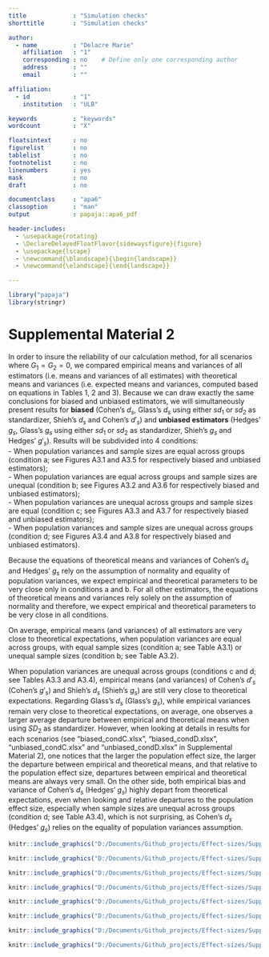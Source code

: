 ```yaml
---
title             : "Simulation checks"
shorttitle        : "Simulation checks"

author: 
  - name          : "Delacre Marie"
    affiliation   : "1"
    corresponding : no    # Define only one corresponding author
    address       : ""
    email         : ""

affiliation:
  - id            : "1"
    institution   : "ULB"

keywords          : "keywords"
wordcount         : "X"

floatsintext      : no
figurelist        : no
tablelist         : no
footnotelist      : no
linenumbers       : yes
mask              : no
draft             : no

documentclass     : "apa6"
classoption       : "man"
output            : papaja::apa6_pdf

header-includes:
  - \usepackage{rotating}
  - \DeclareDelayedFloatFlavor{sidewaysfigure}{figure}     
  - \usepackage{lscape}
  - \newcommand{\blandscape}{\begin{landscape}}
  - \newcommand{\elandscape}{\end{landscape}}

---
```


```r
library("papaja")
library(stringr)
```

# Supplemental Material 2

In order to insure the reliability of our calculation method, for all scenarios where $G_1=G_2=0$, we compared empirical means and variances of all estimators (i.e. means and variances of all estimates) with theoretical means and variances (i.e. expected means and variances, computed based on equations in Tables 1, 2 and 3). Because we can draw exactly the same conclusions for biased and unbiased estimators, we will simultaneously present results for **biased** (Cohen's $d_s$, Glass's $d_s$ using either $sd_1$ or $sd_2$ as standardizer, Shieh's $d_s$ and Cohen's $d'_s$) and **unbiased estimators** (Hedges' $g_s$, Glass's $g_s$ using either $sd_1$ or $sd_2$ as standardizer, Shieh's $g_s$ and Hedges' $g'_s$). Results will be subdivided into 4 conditions:  
- When population variances and sample sizes are equal across groups (condition a; see Figures A3.1 and A3.5 for respectively biased and unbiased estimators);      
- When population variances are equal across groups and sample sizes are unequal (condition b; see Figures A3.2 and A3.6 for respectively biased and unbiased estimators);  
- When population variances are unequal across groups and sample sizes are equal (condition c; see Figures A3.3 and A3.7 for respectively biased and unbiased estimators);  
- When population variances and sample sizes are unequal across groups (condition d; see Figures A3.4 and A3.8 for respectively biased and unbiased estimators).  

Because the equations of theoretical means and variances of Cohen's $d_s$ and Hedges' $g_s$ rely on the assumption of normality and equality of population variances, we expect empirical and theoretical parameters to be very close only in conditions a and b. For all other estimators, the equations of theoretical means and variances rely solely on the assumption of normality and therefore, we expect empirical and theoretical parameters to be very close in all conditions.

On average, empirical means (and variances) of all estimators are very close to theoretical expectations, when population variances are equal across groups, with equal sample sizes (condition a; see Table A3.1) or unequal sample sizes (condition b; see Table A3.2). 

When population variances are unequal across groups (conditions c and d; see Tables A3.3 and A3.4), empirical means (and variances) of Cohen's $d'_s$ (Cohen's $g'_s$) and Shieh's $d_s$ (Shieh's $g_s$) are still very close to theoretical expectations. Regarding Glass's $d_s$ (Glass's $g_s$), while empirical variances remain very close to theoretical expectations, on average, one observes a larger average departure between empirical and theoretical means when using $SD_2$ as standardizer. However, when looking at details in results for each scenarios (see "biased_condC.xlsx", "biased_condD.xlsx", "unbiased_condC.xlsx" and "unbiased_condD.xlsx" in Supplemental Material 2), one notices that the larger the population effect size, the larger the departure between empirical and theoretical means, and that relative to the population effect size, departures between empirical and theoretical means are always very small. On the other side, both empirical bias and variance of Cohen's $d_s$ (Hedges' $g_s$) highly depart from theoretical expectations, even when looking and relative departures to the population effect size, especially when sample sizes are unequal across groups (condition d; see Table A3.4), which is not surprising, as Cohen's $d_s$ (Hedges' $g_s$) relies on the equality of population variances assumption.

```r
knitr::include_graphics("D:/Documents/Github_projects/Effect-sizes/Supplemental Material 2/Files/Png tables/Table A3.1.png")
```

```r
knitr::include_graphics("D:/Documents/Github_projects/Effect-sizes/Supplemental Material 2/Files/Png tables/Table A3.2.png")
```

```r
knitr::include_graphics("D:/Documents/Github_projects/Effect-sizes/Supplemental Material 2/Files/Png tables/Table A3.3.png")
```

```r
knitr::include_graphics("D:/Documents/Github_projects/Effect-sizes/Supplemental Material 2/Files/Png tables/Table A3.4.png")
```

```r
knitr::include_graphics("D:/Documents/Github_projects/Effect-sizes/Supplemental Material 2/Files/Png tables/Table A3.5.png")
```

```r
knitr::include_graphics("D:/Documents/Github_projects/Effect-sizes/Supplemental Material 2/Files/Png tables/Table A3.6.png")
```

```r
knitr::include_graphics("D:/Documents/Github_projects/Effect-sizes/Supplemental Material 2/Files/Png tables/Table A3.7.png")
```

```r
knitr::include_graphics("D:/Documents/Github_projects/Effect-sizes/Supplemental Material 2/Files/Png tables/Table A3.8.png")
```
